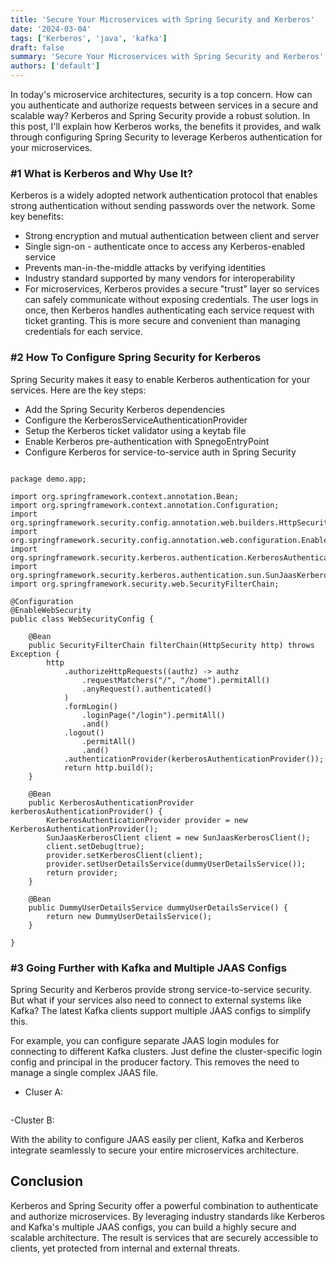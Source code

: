 ```yaml
---
title: 'Secure Your Microservices with Spring Security and Kerberos'
date: '2024-03-04'
tags: ['Kerberos', 'java', 'kafka']
draft: false
summary: 'Secure Your Microservices with Spring Security and Kerberos'
authors: ['default']
---
```


In today's microservice architectures, security is a top concern. How can you authenticate and authorize requests between services in a secure and scalable way? Kerberos and Spring Security provide a robust solution. In this post, I'll explain how Kerberos works, the benefits it provides, and walk through configuring Spring Security to leverage Kerberos authentication for your microservices.

### #1 What is Kerberos and Why Use It?

Kerberos is a widely adopted network authentication protocol that enables strong authentication without sending passwords over the network. Some key benefits:
- Strong encryption and mutual authentication between client and server
- Single sign-on - authenticate once to access any Kerberos-enabled service
- Prevents man-in-the-middle attacks by verifying identities
- Industry standard supported by many vendors for interoperability
- For microservices, Kerberos provides a secure "trust" layer so services can safely communicate without exposing credentials. The user logs in once, then Kerberos handles authenticating each service request with ticket granting. This is more secure and convenient than managing credentials for each service.

### #2 How To Configure Spring Security for Kerberos

Spring Security makes it easy to enable Kerberos authentication for your services. Here are the key steps:

- Add the Spring Security Kerberos dependencies
- Configure the KerberosServiceAuthenticationProvider
- Setup the Kerberos ticket validator using a keytab file
- Enable Kerberos pre-authentication with SpnegoEntryPoint
- Configure Kerberos for service-to-service auth in Spring Security

```

package demo.app;

import org.springframework.context.annotation.Bean;
import org.springframework.context.annotation.Configuration;
import org.springframework.security.config.annotation.web.builders.HttpSecurity;
import org.springframework.security.config.annotation.web.configuration.EnableWebSecurity;
import org.springframework.security.kerberos.authentication.KerberosAuthenticationProvider;
import org.springframework.security.kerberos.authentication.sun.SunJaasKerberosClient;
import org.springframework.security.web.SecurityFilterChain;

@Configuration
@EnableWebSecurity
public class WebSecurityConfig {

	@Bean
	public SecurityFilterChain filterChain(HttpSecurity http) throws Exception {
		http
			.authorizeHttpRequests((authz) -> authz
				.requestMatchers("/", "/home").permitAll()
				.anyRequest().authenticated()
			)
			.formLogin()
				.loginPage("/login").permitAll()
				.and()
			.logout()
				.permitAll()
				.and()
			.authenticationProvider(kerberosAuthenticationProvider());
			return http.build();
	}

	@Bean
	public KerberosAuthenticationProvider kerberosAuthenticationProvider() {
		KerberosAuthenticationProvider provider = new KerberosAuthenticationProvider();
		SunJaasKerberosClient client = new SunJaasKerberosClient();
		client.setDebug(true);
		provider.setKerberosClient(client);
		provider.setUserDetailsService(dummyUserDetailsService());
		return provider;
	}

	@Bean
	public DummyUserDetailsService dummyUserDetailsService() {
		return new DummyUserDetailsService();
	}

}
```

### #3 Going Further with Kafka and Multiple JAAS Configs

Spring Security and Kerberos provide strong service-to-service security. But what if your services also need to connect to external systems like Kafka? The latest Kafka clients support multiple JAAS configs to simplify this.

For example, you can configure separate JAAS login modules for connecting to different Kafka clusters. Just define the cluster-specific login config and principal in the producer factory. This removes the need to manage a single complex JAAS file.
- Cluser A:
```
```
-Cluster B:

With the ability to configure JAAS easily per client, Kafka and Kerberos integrate seamlessly to secure your entire microservices architecture.

## Conclusion

Kerberos and Spring Security offer a powerful combination to authenticate and authorize microservices. By leveraging industry standards like Kerberos and Kafka's multiple JAAS configs, you can build a highly secure and scalable architecture. The result is services that are securely accessible to clients, yet protected from internal and external threats.
